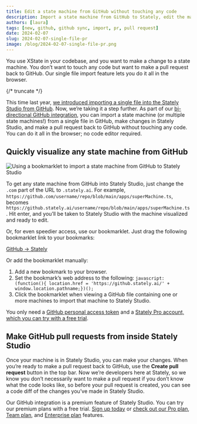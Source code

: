 ```yaml
---
title: Edit a state machine from GitHub without touching any code
description: Import a state machine from GitHub to Stately, edit the machine, and make a pull request back to GitHub without touching any code.
authors: [laura]
tags: [new, github, github sync, import, pr, pull request]
date: 2024-02-07
slug: 2024-02-07-single-file-pr
image: /blog/2024-02-07-single-file-pr.png
---
```


You use XState in your codebase, and you want to make a change to a state machine. You don’t want to touch any code but want to make a pull request back to GitHub. Our single file import feature lets you do it all in the browser.

{/* truncate */}

This time last year, [we introduced importing a single file into the Stately Studio from GitHub](/blog/2023-02-06-github-import-machines). Now, we’re taking it a step further. As part of our [bi-directional GitHub integration](/blog/2024-01-09-introducing-bidirectional-github-sync), you can import a state machine (or multiple state machines!) from a single file in GitHub, make changes in Stately Studio, and make a pull request back to GitHub without touching any code. You can do it all in the browser; no code editor required.

## Quickly visualize any state machine from GitHub

![Using a bookmarklet to import a state machine from GitHub to Stately Studio](single-file-import.gif)

To get any state machine from GitHub into Stately Studio, just change the `.com` part of the URL to `.stately.ai`. For example, `https://github.com/username/repo/blob/main/apps/superMachine.ts`, becomes
`https://github.stately.ai/username/repo/blob/main/apps/superMachine.ts`. Hit enter, and you’ll be taken to Stately Studio with the machine visualized and ready to edit.

Or, for even speedier access, use our bookmarklet. Just drag the following bookmarklet link to your bookmarks:

<p>
<a style={{border: '1px solid', borderRadius: '1rem', padding: '0.5rem 0.75rem'}} href="javascript:(function()%7Bjavascript%3A(function()%7B%20location.href%20%3D%20'https%3A%2F%2Fgithub.stately.ai%2F'%20%2B%20window.location.pathname%3B%7D)()%3B%7D)()%3B">GitHub → Stately</a>
</p>

Or add the bookmarklet manually:

1. Add a new bookmark to your browser.
2. Set the bookmark’s web address to the following:
    ```javascript:(function(){ location.href = 'https://github.stately.ai/' + window.location.pathname;})();```
3. Click the bookmarklet when viewing a GitHub file containing one or more machines to import that machine to Stately Studio.

You only need a [GitHub personal access token](/docs/import-from-github/#github-personal-access-token) and a [Stately Pro account, which you can try with a free trial](https://stately.ai/pricing).

## Make GitHub pull requests from inside Stately Studio

Once your machine is in Stately Studio, you can make your changes. When you’re ready to make a pull request back to GitHub, use the **Create pull request** button in the top bar. Now we’re developers here at Stately, so we know you don’t necessarily want to make a pull request if you don’t know what the code looks like, so before your pull request is created, you can see a code diff of the changes you’ve made in Stately Studio.

<p>
  <ThemedImage
    alt="The pull request modal in Stately Studio showing deleted lines of code in red and inserted lines of code in green."
    sources={{
      light: '/blog/2024-02-07-single-file-prs/diff.png',
      dark: '/blog/2024-02-07-single-file-prs/diff-dm.png',
    }}
  />
</p>

Our GitHub integration is a premium feature of Stately Studio. You can try our premium plans with a free trial. [Sign up today](https://stately.ai) or [check out our Pro plan](/docs/studio-pro-plan), [Team plan](/docs/studio-team-plan), and [Enterprise plan](/docs/studio-enterprise-plan) features.